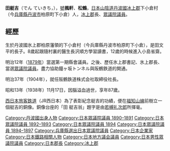 {{unreferenced|time=2017-03-09T01:05:50+00:00}}
{{Infobox President
| original_name  = 田艇吉
| image          = Teikichi Den.png
| caption        = 
| office         = [[眾議院_(日本)|眾議院]]
| title          = 議員
| term_start     = 1891年1月17日
| term_end       = 1897年12月25日
| constituency   = [[兵庫縣|兵庫縣]]3區

| birth_date     = [[嘉永|嘉永]]五年九月六日<br>{{birth date|df=yes|1852|10|18}}
| birth_place    = {{flagicon image|Flag of the Tokugawa Shogunate.svg}}[[江戶幕府|江戶幕府]][[山陰道|山陰道]][[丹波國|丹波國]][[冰上郡|冰上郡]]下小倉村<br>（今{{JPN}}[[兵庫縣|兵庫縣]][[丹波市|丹波市]]柏原町下小倉）
| death_date     = {{death_date_and_age|1938|11|17|1852|10|18}} 
| death_place    = 
| party          = （[[無黨籍|無黨籍]]→）<br>{{Link-ja|自由黨 (日本1890年-1898年)|自由党 (日本 1890-1898)|自由黨}}
| children       = {{link-ja|田昌|田昌}}（子）<br>小谷哲（子）<br>{{link-ja|園田寛|園田寛}}（子）
| parents        = 田文平（父）
| relatives      = [[田健治郎|田健治郎]]（弟）<br>{{Link-ja|小谷正雄|小谷正雄}}（孫）<br>{{Link-ja|小谷正博|小谷正博}}（曾孫）<br>田篤（姪）<br>田誠（姪）<br>田正（姪）<br>田勤（姪）<br>田勳（姪）<br>武田芳子（姪女）<br>安場輝子（姪女）<br>町田雅子（姪女）<br>野村季子（姪女）<br>[[吉田平吾|吉田平吾]]（婿）<br>{{Link-ja|大木彝雄|大木彝雄}}（婿）<br>[[生駒高常|生駒高常]]（婿）<br>{{Link-ja|武田額三|武田額三}}（姪婿）<br>{{Link-ja|安場保健|安場保健}}（姪婿）<br>町田襄治（姪婿）<br>[[杉村正二郎|野村正二郎]]（姪婿）<br>田健一（姪孫）<br>{{link-ja|田英夫|田英夫}}（姪孫）
| profession     = [[文官|文官]]、[[代議士|代議士]]
}}
'''田艇吉'''（でん ていきち，{{bd|1852年|10月18日|1938年|11月17日|CatIdx=Den, Teikichi}}），[[號|號]]'''楓軒'''、'''松鶴'''，[[日本|日本]][[山陰道|山陰道]][[丹波國|丹波國]][[冰上郡|冰上郡]]下小倉村（今[[兵庫縣|兵庫縣]][[丹波市|丹波市]]柏原町下小倉）人，[[冰上郡|冰上郡]]長、[[眾議院議員|眾議院議員]]。

== 經歷 ==
生於丹波國氷上郡柏原藩領的下小倉村（今兵庫縣丹波市柏原町下小倉），是田文平的長子。8歲起跟隨村裏的醫生長沢順方學習讀書，12歲的時候進入小島省齋。

明治12年（[[1879年|1879年]]）當選第一期縣會議員。之後、歷任氷上郡書記、氷上郡長、當選[[眾議院_(日本)|眾議院議員]]。盡力協助鐘ヶ坂トンネル與阪鶴鉄道的開通。

明治37年（1904年），就任阪鶴鉄道株式会社取締役社長。

昭和13年（1938年）11月17日，因腦溢血過世，享年87歲。

[[西日本旅客鐵道|西日本旅客鉄道]]（JR西日本）為了表彰紀念艇吉的功績，便在[[福知山線|福知山線]]{{link-ja|柏原車站 (兵庫県)|柏原駅 (兵庫県)|柏原車站}}前樹立一個艇吉的銅像。銅像台座的「田 艇吉翁」題字是由[[若槻禮次郎|若槻礼次郎]]所揮毫。

{{DEFAULTSORT:Den Teikichi}}
[[Category:丹波國出身人物|Category:丹波國出身人物]]
[[Category:日本眾議院議員_1890–1891|Category:日本眾議院議員 1890–1891]]
[[Category:日本眾議院議員_1892–1893|Category:日本眾議院議員 1892–1893]]
[[Category:日本眾議院議員_1894|Category:日本眾議院議員 1894]]
[[Category:日本眾議院議員_1894–1897|Category:日本眾議院議員 1894–1897]]
[[Category:兵庫縣選出日本眾議院議員|Category:兵庫縣選出日本眾議院議員]]
[[Category:日本企業家|Category:日本企業家]]
[[Category:日本鐵路相關人物|Category:日本鐵路相關人物]]
[[Category:日本地方議会議員|Category:日本地方議会議員]]
[[Category:日本男性眾議院議員|Category:日本男性眾議院議員]]
[[Category:日本郡長|Category:日本郡長]]
[[Category:冰上郡|Category:冰上郡]]
